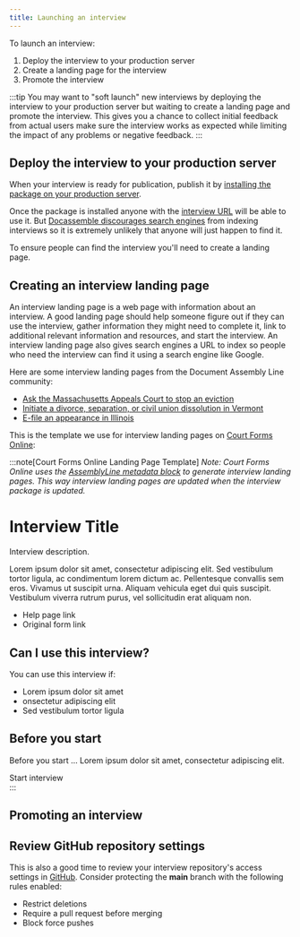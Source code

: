 ```yaml
---
title: Launching an interview
---
```


To launch an interview:

1. Deploy the interview to your production server
2. Create a landing page for the interview
3. Promote the interview

:::tip
You may want to "soft launch" new interviews by deploying the interview to your production server but waiting to create a landing page and promote the interview. This gives you a chance to collect initial feedback from actual users make sure the interview works as expected while limiting the impact of any problems or negative feedback.
:::

## Deploy the interview to your production server

When your interview is ready for publication, publish it by [installing the package on your production server](https://docassemble.org/docs/packages.html#installing).

Once the package is installed anyone with the [interview URL](https://docassemble.org/docs/interviews.html#invocation) will be able to use it. But [Docassemble discourages search engines](https://docassemble.org/docs/config.html#robots) from indexing interviews so it is extremely unlikely that anyone will just happen to find it.

To ensure people can find the interview you'll need to create a landing page.

## Creating an interview landing page

An interview landing page is a web page with information about an interview. A good landing page should help someone figure out if they can use the interview, gather information they might need to complete it, link to additional relevant information and resources, and start the interview. An interview landing page also gives search engines a URL to index so people who need the interview can find it using a search engine like Google.

Here are some interview landing pages from the Document Assembly Line community:

* [Ask the Massachusetts Appeals Court to stop an eviction](https://courtformsonline.org/ma/forms/appeal-or-stay-your-eviction)
* [Initiate a divorce, separation, or civil union dissolution in Vermont](https://vtlawhelp.org/vtcourtforms/divorce)
* [E-file an appearance in Illinois](https://www.illinoislegalaid.org/legal-information/appearance-e-filing)

This is the template we use for interview landing pages on [Court Forms Online](https://courtformsonline.org/):

:::note[Court Forms Online Landing Page Template]
_Note: Court Forms Online uses the [AssemblyLine metadata block](../authoring/weaver_code_anatomy.md#assemblyline-metadata) to generate interview landing pages. This way interview landing pages are updated when the interview package is updated._

<h1>Interview Title</h1>

Interview description. 

Lorem ipsum dolor sit amet, consectetur adipiscing elit. Sed vestibulum tortor ligula, ac condimentum lorem dictum ac. Pellentesque convallis sem eros. Vivamus ut suscipit urna. Aliquam vehicula eget dui quis suscipit. Vestibulum viverra rutrum purus, vel sollicitudin erat aliquam non.

* Help page link
* Original form link

<h2>Can I use this interview?</h2>

You can use this interview if:

* Lorem ipsum dolor sit amet
* onsectetur adipiscing elit
* Sed vestibulum tortor ligula

<h2>Before you start</h2>

Before you start … Lorem ipsum dolor sit amet, consectetur adipiscing elit.

<div className="button button--primary" style={{pointerEvents: 'none'}}>Start interview</div>
:::

## Promoting an interview

## Review GitHub repository settings

This is also a good time to review your interview repository's access settings in [GitHub](../authoring/github.md). Consider protecting the **main** branch with the following rules enabled:

* Restrict deletions
* Require a pull request before merging
* Block force pushes